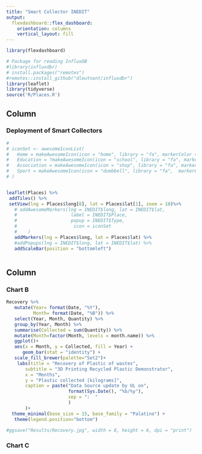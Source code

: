 ```yaml
---
title: "Smart Collector INEDIT"
output: 
  flexdashboard::flex_dashboard:
    orientation: columns
    vertical_layout: fill
---
```


```r
library(flexdashboard)

# Package for reading InfluxDB
#library(influxdbr)
# install.packages("remotes")
#remotes::install_github("dleutnant/influxdbr")
library(leaflet)
library(tidyverse)
source('R/Places.R')
```

Column {data-width=650}
-----------------------------------------------------------------------

### Deployment of Smart Collectors

```r
# 
# iconSet <- awesomeIconList(
#   Home = makeAwesomeIcon(icon = "home", library = "fa", markerColor = 'green'),
#   Education = ?makeAwesomeIcon(icon = "school", library = "fa", markerColor = 'blue'),
#   Association = makeAwesomeIcon(icon = "shop", library = "fa", markerColor = 'grey'),
#   Sport = makeAwesomeIcon(icon = "dumbbell", library = "fa",  markerColor = 'orange')
# )


leaflet(Places) %>%
 addTiles() %>%
 setView(lng = Places$long[8], lat = Places$lat[1], zoom = 18)%>%
   # addAwesomeMarkers(lng = INEDIT$long, lat = INEDIT$lat,
   #                    label = INEDIT$Place,
   #                    popup = INEDIT$Type,
   #                     icon = iconSet
   #    )
   addMarkers(lng = Places$long, lat = Places$lat) %>% 
   #addPopups(lng = INEDIT$long, lat = INEDIT$lat) %>% 
   addScaleBar(position = "bottomleft") 



```



Column {data-width=350}
-----------------------------------------------------------------------

### Chart B

```r
Recovery %>% 
   mutate(Year= format(Date, "%Y"),
          Month= format(Date, "%B")) %>% 
   select(Year, Month, Quantity) %>% 
   group_by(Year, Month) %>% 
   summarise(Collected = sum(Quantity)) %>% 
   mutate(Month=factor(Month, levels = month.name)) %>% 
   ggplot()+
   aes(x = Month, y = Collected, fill = Year) + 
      geom_bar(stat = "identity") +
   scale_fill_brewer(palette="Set2")+
    labs(title = "Recovery of Plastic of wastes",
       subtitle = "3D Printing Recycled Plastic Demonstrator",
       x = "Months",
       y = "Plastic collected [kilograms]",
       caption = paste("Data Source update by UL on",
                       format(Sys.Date(), "%b/%y"),
                       sep = ":  "
                       )
       )+
  theme_minimal(base_size = 15, base_family = "Palatino") +
   theme(legend.position="bottom")

#ggsave("Results/Recovery.jpg", width = 8, height = 6, dpi = "print")
```

### Chart C

```r

```

